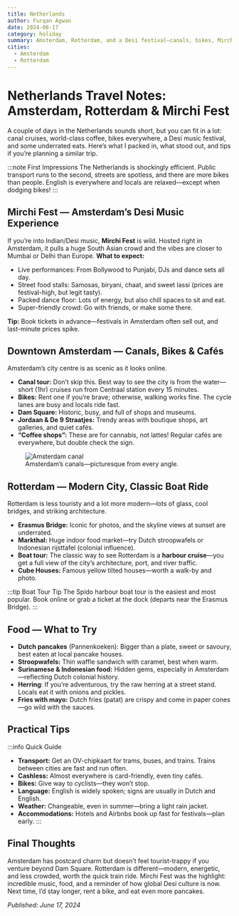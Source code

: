 ```yaml
---
title: Netherlands
author: Furqan Agwan
date: 2024-06-17
category: holiday
summary: Amsterdam, Rotterdam, and a Desi festival—canals, bikes, Mirchi Fest, and the best ways to make the most of a quick Netherlands trip.
cities:
  - Amsterdam
  - Rotterdam
---
```


# Netherlands Travel Notes: Amsterdam, Rotterdam & Mirchi Fest

A couple of days in the Netherlands sounds short, but you can fit in a lot: canal cruises, world-class coffee, bikes everywhere, a Desi music festival, and some underrated eats. Here’s what I packed in, what stood out, and tips if you’re planning a similar trip.

:::note First Impressions
The Netherlands is shockingly efficient. Public transport runs to the second, streets are spotless, and there are more bikes than people. English is everywhere and locals are relaxed—except when dodging bikes!
:::

## Mirchi Fest — Amsterdam’s Desi Music Experience

If you’re into Indian/Desi music, **Mirchi Fest** is wild. Hosted right in Amsterdam, it pulls a huge South Asian crowd and the vibes are closer to Mumbai or Delhi than Europe.
**What to expect:**

- Live performances: From Bollywood to Punjabi, DJs and dance sets all day.
- Street food stalls: Samosas, biryani, chaat, and sweet lassi (prices are festival-high, but legit tasty).
- Packed dance floor: Lots of energy, but also chill spaces to sit and eat.
- Super-friendly crowd: Go with friends, or make some there.

**Tip:** Book tickets in advance—festivals in Amsterdam often sell out, and last-minute prices spike.

## Downtown Amsterdam — Canals, Bikes & Cafés

Amsterdam’s city centre is as scenic as it looks online.

- **Canal tour:** Don’t skip this. Best way to see the city is from the water—short (1hr) cruises run from Centraal station every 15 minutes.
- **Bikes:** Rent one if you’re brave; otherwise, walking works fine. The cycle lanes are busy and locals ride fast.
- **Dam Square:** Historic, busy, and full of shops and museums.
- **Jordaan & De 9 Straatjes:** Trendy areas with boutique shops, art galleries, and quiet cafés.
- **“Coffee shops”:** These are for cannabis, not lattes! Regular cafés are everywhere, but double check the sign.

<figure>
  <img
    src="https://images.unsplash.com/photo-1506744038136-46273834b3fb?auto=format&fit=crop&w=800&q=80"
    alt="Amsterdam canal"
  />
  <figcaption>Amsterdam’s canals—picturesque from every angle.</figcaption>
</figure>

## Rotterdam — Modern City, Classic Boat Ride

Rotterdam is less touristy and a lot more modern—lots of glass, cool bridges, and striking architecture.

- **Erasmus Bridge:** Iconic for photos, and the skyline views at sunset are underrated.
- **Markthal:** Huge indoor food market—try Dutch stroopwafels or Indonesian rijsttafel (colonial influence).
- **Boat tour:** The classic way to see Rotterdam is a **harbour cruise**—you get a full view of the city’s architecture, port, and river traffic.
- **Cube Houses:** Famous yellow tilted houses—worth a walk-by and photo.

:::tip Boat Tour Tip
The Spido harbour boat tour is the easiest and most popular. Book online or grab a ticket at the dock (departs near the Erasmus Bridge).
:::

## Food — What to Try

- **Dutch pancakes** (Pannenkoeken): Bigger than a plate, sweet or savoury, best eaten at local pancake houses.
- **Stroopwafels:** Thin waffle sandwich with caramel, best when warm.
- **Surinamese & Indonesian food:** Hidden gems, especially in Amsterdam—reflecting Dutch colonial history.
- **Herring**: If you’re adventurous, try the raw herring at a street stand. Locals eat it with onions and pickles.
- **Fries with mayo:** Dutch fries (patat) are crispy and come in paper cones—go wild with the sauces.

## Practical Tips

:::info Quick Guide

- **Transport:** Get an OV-chipkaart for trams, buses, and trains. Trains between cities are fast and run often.
- **Cashless:** Almost everywhere is card-friendly, even tiny cafés.
- **Bikes:** Give way to cyclists—they won’t stop.
- **Language:** English is widely spoken; signs are usually in Dutch and English.
- **Weather:** Changeable, even in summer—bring a light rain jacket.
- **Accommodations:** Hotels and Airbnbs book up fast for festivals—plan early.
  :::

## Final Thoughts

Amsterdam has postcard charm but doesn’t feel tourist-trappy if you venture beyond Dam Square. Rotterdam is different—modern, energetic, and less crowded, worth the quick train ride. Mirchi Fest was the highlight: incredible music, food, and a reminder of how global Desi culture is now. Next time, I’d stay longer, rent a bike, and eat even more pancakes.

_Published: June 17, 2024_

